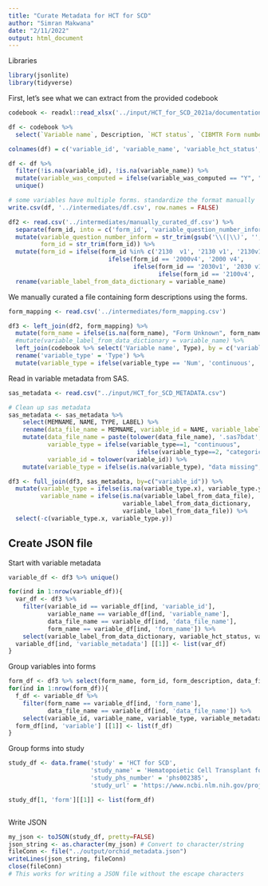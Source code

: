 ```yaml
---
title: "Curate Metadata for HCT for SCD"
author: "Simran Makwana"
date: "2/11/2022"
output: html_document
---
```


Libraries
```r
library(jsonlite)
library(tidyverse)
```

First, let's see what we can extract from the provided codebook
```r
codebook <- readxl::read_xlsx('../input/HCT_for_SCD_2021a/documentation/Codebook.xlsx')

df <- codebook %>% 
  select(`Variable name`, Description, `HCT status`, `CIBMTR Form number; (question numbers)`, `Computed Variable?`) 

colnames(df) = c('variable_id', 'variable_name', 'variable_hct_status', 'form_id', 'variable_was_computed')

df <- df %>% 
  filter(!is.na(variable_id), !is.na(variable_name)) %>%
  mutate(variable_was_computed = ifelse(variable_was_computed == "Y", "Yes", "No")) %>%
  unique()

# some variables have multiple forms. standardize the format manually
write.csv(df, '../intermediates/df.csv', row.names = FALSE)

df2 <- read.csv('../intermediates/manually_curated_df.csv') %>%
  separate(form_id, into = c('form_id', 'variable_question_number_inform'), sep = '(?<=v[[:alnum:]])') %>%
  mutate(variable_question_number_inform = str_trim(gsub('\\(|\\)', '', variable_question_number_inform)),
         form_id = str_trim(form_id)) %>%
  mutate(form_id = ifelse(form_id %in% c('2130  v1', '2130 v1', '2130v1'), '2130 v1', 
                            ifelse(form_id == '2000v4', '2000 v4', 
                                   ifelse(form_id == '2030v1', '2030 v1', 
                                          ifelse(form_id == '2100v4', '2100 v4', form_id))))) %>% # clean up inconsistent form names
  rename(variable_label_from_data_dictionary = variable_name)
```

We manually curated a file containing form descriptions using the forms.
```r
form_mapping <- read.csv('../intermediates/form_mapping.csv')

df3 <- left_join(df2, form_mapping) %>%
  mutate(form_name = ifelse(is.na(form_name), "Form Unknown", form_name)) %>%
  #mutate(variable_label_from_data_dictionary = variable_name) %>%
  left_join(codebook %>% select('Variable name', Type), by = c('variable_id' = 'Variable name')) %>%
  rename('variable_type' = 'Type') %>%
  mutate(variable_type = ifelse(variable_type == 'Num', 'continuous', 'categorical'))

```
Read in variable metadata from SAS.
```r
sas_metadata <- read.csv("../input/HCT_for_SCD_METADATA.csv")

# Clean up sas metadata
sas_metadata <- sas_metadata %>% 
    select(MEMNAME, NAME, TYPE, LABEL) %>%
    rename(data_file_name = MEMNAME, variable_id = NAME, variable_label_from_data_file = LABEL, variable_type = TYPE) %>%
    mutate(data_file_name = paste(tolower(data_file_name), '.sas7bdat', sep=''),
           variable_type = ifelse(variable_type==1, "continuous",
                                    ifelse(variable_type==2, "categorical", "data missing")),
           variable_id = tolower(variable_id)) %>%
    mutate(variable_type = ifelse(is.na(variable_type), "data missing", variable_type))

df3 <- full_join(df3, sas_metadata, by=c("variable_id")) %>%
  mutate(variable_type = ifelse(is.na(variable_type.x), variable_type.y, variable_type.x),
         variable_name = ifelse(is.na(variable_label_from_data_file), 
                                variable_label_from_data_dictionary, 
                                variable_label_from_data_file)) %>%
  select(-c(variable_type.x, variable_type.y)) 
```


## Create JSON file

Start with variable metadata
```r
variable_df <- df3 %>% unique()

for(ind in 1:nrow(variable_df)){
  var_df <- df3 %>%
    filter(variable_id == variable_df[ind, 'variable_id'],
           variable_name == variable_df[ind, 'variable_name'],
           data_file_name == variable_df[ind, 'data_file_name'],
           form_name == variable_df[ind, 'form_name']) %>%
    select(variable_label_from_data_dictionary, variable_hct_status, variable_was_computed, variable_question_number_inform, variable_label_from_data_file)
  variable_df[ind, 'variable_metadata'] [[1]] <- list(var_df)
}
```

Group variables into forms
```r
form_df <- df3 %>% select(form_name, form_id, form_description, data_file_name) %>% unique()
for(ind in 1:nrow(form_df)){
  f_df <- variable_df %>%
    filter(form_name == variable_df[ind, 'form_name'],
           data_file_name == variable_df[ind, 'data_file_name']) %>%   ## uncomment line when sas info is added
    select(variable_id, variable_name, variable_type, variable_metadata)
  form_df[ind, 'variable'] [[1]] <- list(f_df)
}
```

Group forms into study
```r
study_df <- data.frame('study' = 'HCT for SCD', 
                       'study_name' = 'Hematopoietic Cell Transplant for Sickle Cell Disease',
                       'study_phs_number' = 'phs002385', 
                       'study_url' = 'https://www.ncbi.nlm.nih.gov/projects/gap/cgi-bin/study.cgi?study_id=phs002385.v1.p1')

study_df[1, 'form'][[1]] <- list(form_df)



```

Write JSON

```r
my_json <- toJSON(study_df, pretty=FALSE)
json_string <- as.character(my_json) # Convert to character/string
fileConn <- file("../output/orchid_metadata.json")
writeLines(json_string, fileConn)
close(fileConn)
# This works for writing a JSON file without the escape characters
```

